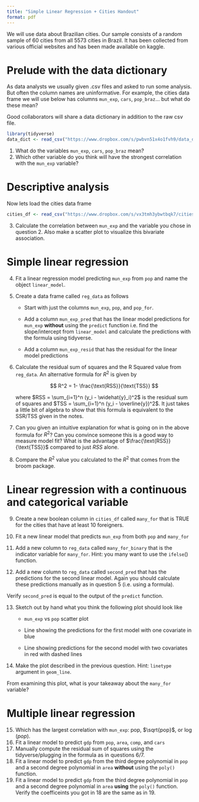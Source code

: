 ```yaml
---
title: "Simple Linear Regression + Cities Handout"
format: pdf
---
```


We will use data about Brazilian cities. Our sample consists of a random sample of 60 cities from all 5573 cities in Brazil. It has been collected from various official websites and has been made available on kaggle.

# Prelude with the data dictionary

As data analysts we usually given .csv files and asked to run some analysis. But often the column names are uninformative. For example, the cities data frame we will use below has columns `mun_exp`, `cars`, `pop_braz`... but what do these mean?

Good collaborators will share a data dictionary in addition to the raw csv file.

```r
library(tidyverse)
data_dict <- read_csv("https://www.dropbox.com/s/pwbvn51x4o1fvh9/data_dic.csv?dl=1")
```

1.  What do the variables `mun_exp`, `cars`, `pop_braz` mean?
2.  Which other variable do you think will have the strongest correlation with the `mun_exp` variable?

# Descriptive analysis

Now lets load the cities data frame

```r
cities_df <- read_csv("https://www.dropbox.com/s/vx3tmh3ybwtbqk7/cities.csv?dl=1")
```

3.  Calculate the correlation between `mun_exp` and the variable you chose in question 2. Also make a scatter plot to visualize this bivariate association.

# Simple linear regression

4.  Fit a linear regression model predicting `mun_exp` from `pop` and name the object `linear_model`.

5.  Create a data frame called `reg_data` as follows

    -   Start with just the columns `mun_exp`, `pop`, and `pop_for`.

    -   Add a column `mun_exp_pred` that has the linear model predictions for `mun_exp` **without** using the `predict` function i.e. find the slope/intercept from `linear_model` and calculate the predictions with the formula using tidyverse.

    -   Add a column `mun_exp_resid` that has the residual for the linear model predictions

6.  Calculate the residual sum of squares and the R Squared value from `reg_data`. An alternative formula for $R^2$ is given by

    $$
    R^2 = 1- \frac{\text{RSS}}{\text{TSS}}
    $$

    where $RSS = \sum_{i=1}^n (y_i - \widehat{y}_i)^2$ is the residual sum of squares and $TSS = \sum_{i=1}^n (y_i - \overline{y})^2$. It just takes a little bit of algebra to show that this formula is equivalent to the SSR/TSS given in the notes.

7.  Can you given an intuitive explanation for what is going on in the above formula for $R^2$? Can you convince someone this is a good way to measure model fit? What is the advantage of $\frac{\text{RSS}}{\text{TSS}}$ compared to just $RSS$ alone.

8.  Compare the $R^2$ value you calculated to the $R^2$ that comes from the broom package.

# Linear regression with a continuous and categorical variable

9.  Create a new boolean column in `cities_df` called `many_for` that is TRUE for the cities that have at least 10 foreigners.

10. Fit a new linear model that predicts `mun_exp` from both `pop` and `many_for`

11. Add a new column to `reg_data` called `many_for_binary` that is the indicator variable for `many_for`. Hint: you many want to use the `ifelse`() function.

12. Add a new column to `reg_data` called `second_pred` that has the predictions for the second linear model. Again you should calculate these predictions manually as in question 5 (i.e. using a formula).

Verify `second_pred` is equal to the output of the `predict` function.

13. Sketch out by hand what you think the following plot should look like

    -   `mun_exp` vs `pop` scatter plot

    -   Line showing the predictions for the first model with one covariate in blue

    -   Line showing predictions for the second model with two covariates in red with dashed lines

14. Make the plot described in the previous question. Hint: `linetype` argument in `geom_line`.

From examining this plot, what is your takeaway about the `many_for` variable?

# Multiple linear regression

15. Which has the largest correlation with `mun_exp`: pop, \$\\sqrt{pop}\$, or $\log(pop)$.
16. Fit a linear model to predict `gdp` from `pop`, `area`, `comp`, and `cars`
17. Manually compute the residual sum of squares using the tidyverse/plugging in the formula as in questions 6/7.
18. Fit a linear model to predict `gdp` from the third degree polynomial in `pop` and a second degree polynomial in `area` **without** using the `poly()` function.
19. Fit a linear model to predict `gdp` from the third degree polynomial in `pop` and a second degree polynomial in `area` **using** the `poly()` function. Verify the coefficeints you got in 18 are the same as in 19.
